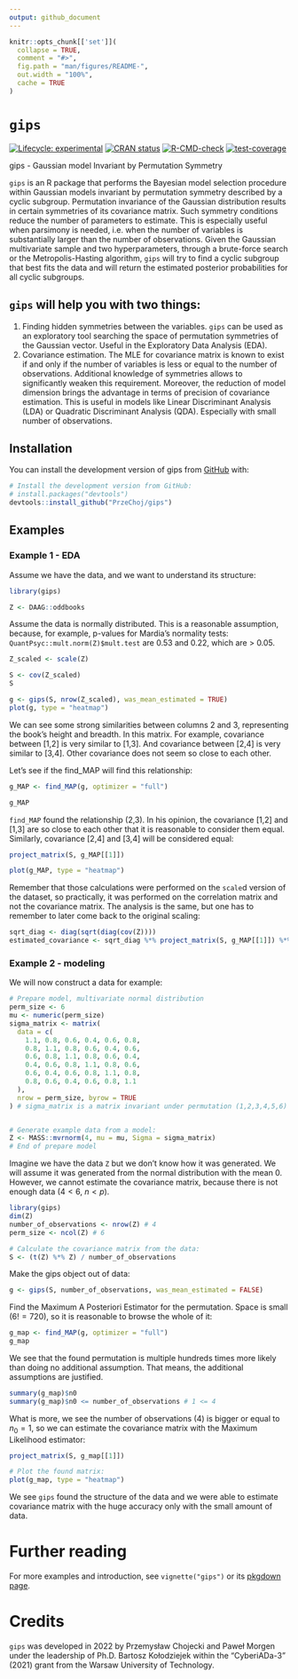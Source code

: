 ```yaml
---
output: github_document
---
```


<!-- README.md is generated from README.Rmd. Please edit that file -->

```r
knitr::opts_chunk[['set']](
  collapse = TRUE,
  comment = "#>",
  fig.path = "man/figures/README-",
  out.width = "100%",
  cache = TRUE
)
```

# `gips`

<!-- badges: start -->
[![Lifecycle: experimental](https://img.shields.io/badge/lifecycle-experimental-orange.svg)](https://lifecycle.r-lib.org/articles/stages.html#experimental)
[![CRAN status](https://www.r-pkg.org/badges/version/gips)](https://CRAN.R-project.org/package=gips)
[![R-CMD-check](https://github.com/PrzeChoj/gips/actions/workflows/R-CMD-check.yaml/badge.svg)](https://github.com/PrzeChoj/gips/actions/workflows/R-CMD-check.yaml)
[![test-coverage](https://codecov.io/gh/PrzeChoj/gips/branch/main/graph/badge.svg)](https://codecov.io/gh/PrzeChoj/gips?branch=main)
<!-- badges: end -->

gips - Gaussian model Invariant by Permutation Symmetry

`gips` is an R package that performs the Bayesian model selection procedure within Gaussian models invariant by permutation symmetry described by a cyclic subgroup. Permutation invariance of the Gaussian distribution results in certain symmetries of its covariance matrix. 
Such symmetry conditions reduce the number of parameters to estimate. This is especially useful when parsimony is needed, i.e. when the number of variables is substantially larger than the number of observations.
Given the Gaussian multivariate sample and two hyperparameters, through a brute-force search or the Metropolis-Hasting algorithm, `gips` will try to find a cyclic subgroup that best fits the data and will return the estimated posterior probabilities for all cyclic subgroups. 

## `gips` will help you with two things:
1. Finding hidden symmetries between the variables. `gips` can be used as an exploratory tool searching the space of permutation symmetries of the Gaussian vector.  Useful in the Exploratory Data Analysis (EDA).
2. Covariance estimation. The MLE for covariance matrix is known to exist if and only if the number of variables is less or equal to the number of observations. Additional knowledge of symmetries allows to significantly weaken this requirement.  Moreover, the reduction of model dimension brings the advantage in terms of precision of covariance estimation.  This is useful in models like Linear Discriminant Analysis (LDA) or Quadratic Discriminant Analysis (QDA). Especially with small number of observations.

## Installation

You can install the development version of gips from [GitHub](https://github.com/PrzeChoj/gips) with:

``` r
# Install the development version from GitHub:
# install.packages("devtools")
devtools::install_github("PrzeChoj/gips")
```

## Examples

### Example 1 - EDA

Assume we have the data, and we want to understand its structure:

```r
library(gips)

Z <- DAAG::oddbooks
```

Assume the data is normally distributed. This is a reasonable assumption, because, for example, p-values for Mardia’s normality tests: `QuantPsyc::mult.norm(Z)$mult.test` are 0.53 and 0.22, which are > 0.05.

```r
Z_scaled <- scale(Z)

S <- cov(Z_scaled)
S

g <- gips(S, nrow(Z_scaled), was_mean_estimated = TRUE)
plot(g, type = "heatmap")
```

We can see some strong similarities between columns 2 and 3, representing the book's height and breadth. In this matrix. For example, covariance between [1,2] is very similar to [1,3]. And covariance between [2,4] is very similar to [3,4]. Other covariance does not seem so close to each other.

Let's see if the find_MAP will find this relationship:

```r
g_MAP <- find_MAP(g, optimizer = "full")

g_MAP
```

`find_MAP` found the relationship (2,3). In his opinion, the covariance [1,2] and [1,3] are so close to each other that it is reasonable to consider them equal. Similarly, covariance [2,4] and [3,4] will be considered equal:

```r
project_matrix(S, g_MAP[[1]])

plot(g_MAP, type = "heatmap")
```

Remember that those calculations were performed on the `scale`d version of the dataset, so practically, it was performed on the correlation matrix and not the covariance matrix. The analysis is the same, but one has to remember to later come back to the original scaling:

```r
sqrt_diag <- diag(sqrt(diag(cov(Z))))
estimated_covariance <- sqrt_diag %*% project_matrix(S, g_MAP[[1]]) %*% sqrt_diag
```


### Example 2 - modeling

We will now construct a data for example:
```r
# Prepare model, multivariate normal distribution
perm_size <- 6
mu <- numeric(perm_size)  
sigma_matrix <- matrix(
  data = c(
    1.1, 0.8, 0.6, 0.4, 0.6, 0.8,
    0.8, 1.1, 0.8, 0.6, 0.4, 0.6,
    0.6, 0.8, 1.1, 0.8, 0.6, 0.4,
    0.4, 0.6, 0.8, 1.1, 0.8, 0.6,
    0.6, 0.4, 0.6, 0.8, 1.1, 0.8,
    0.8, 0.6, 0.4, 0.6, 0.8, 1.1
  ),
  nrow = perm_size, byrow = TRUE
) # sigma_matrix is a matrix invariant under permutation (1,2,3,4,5,6)


# Generate example data from a model:
Z <- MASS::mvrnorm(4, mu = mu, Sigma = sigma_matrix)
# End of prepare model
```

Imagine we have the data `Z` but we don't know how it was generated. We will assume it was generated from the normal distribution with the mean $0$. However, we cannot estimate the covariance matrix, because there is not enough data ($4 < 6$, $n < p$).
```r
library(gips)
dim(Z)
number_of_observations <- nrow(Z) # 4
perm_size <- ncol(Z) # 6

# Calculate the covariance matrix from the data:
S <- (t(Z) %*% Z) / number_of_observations
```

Make the gips object out of data:
```r
g <- gips(S, number_of_observations, was_mean_estimated = FALSE)
```

Find the Maximum A Posteriori Estimator for the permutation. Space is small ($6! = 720$), so it is reasonable to browse the whole of it:
```r
g_map <- find_MAP(g, optimizer = "full")
g_map
```

We see that the found permutation is multiple hundreds times more likely than doing no additional assumption. That means, the additional assumptions are justified.
```r
summary(g_map)$n0
summary(g_map)$n0 <= number_of_observations # 1 <= 4
```

What is more, we see the number of observations ($4$) is bigger or equal to $n_0 = 1$, so we can estimate the covariance matrix with the Maximum Likelihood estimator:
```r
project_matrix(S, g_map[[1]])

# Plot the found matrix:
plot(g_map, type = "heatmap")
```

We see `gips` found the structure of the data and we were able to estimate covariance matrix with the huge accuracy only with the small amount of data.

# Further reading

For more examples and introduction, see `vignette("gips")` or its [pkgdown page](https://przechoj.github.io/gips/articles/gips.html).


# Credits

`gips` was developed in 2022 by Przemysław Chojecki and Paweł Morgen under the leadership of Ph.D. Bartosz Kołodziejek within the "CyberiADa-3" (2021) grant from the Warsaw University of Technology.

